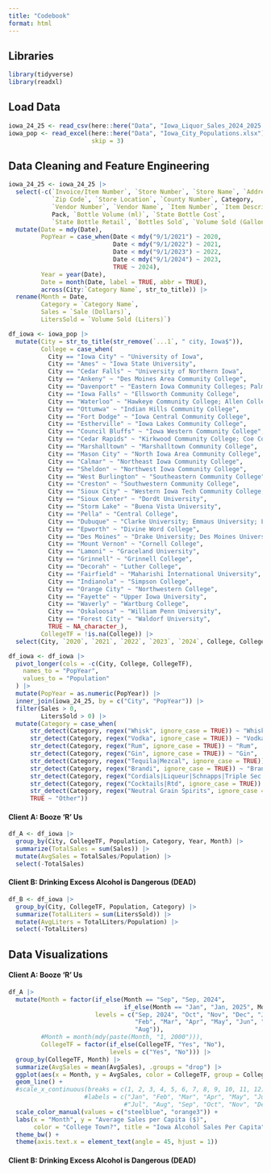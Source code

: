 ```yaml
---
title: "Codebook"
format: html
---
```


## Libraries

```r
library(tidyverse)
library(readxl)
```

## Load Data

```r
iowa_24_25 <- read_csv(here::here("Data", "Iowa_Liquor_Sales_2024_2025.csv"))
iowa_pop <- read_excel(here::here("Data", "Iowa_City_Populations.xlsx"),
                       skip = 3)
```

## Data Cleaning and Feature Engineering

```r
iowa_24_25 <- iowa_24_25 |>
  select(-c(`Invoice/Item Number`, `Store Number`, `Store Name`, `Address`,
            `Zip Code`, `Store Location`, `County Number`, Category,
            `Vendor Number`, `Vendor Name`, `Item Number`, `Item Description`,
            Pack, `Bottle Volume (ml)`, `State Bottle Cost`,
            `State Bottle Retail`, `Bottles Sold`, `Volume Sold (Gallons)`)) |>
  mutate(Date = mdy(Date),
         PopYear = case_when(Date < mdy("9/1/2021") ~ 2020,
                             Date < mdy("9/1/2022") ~ 2021,
                             Date < mdy("9/1/2023") ~ 2022,
                             Date < mdy("9/1/2024") ~ 2023,
                             TRUE ~ 2024),
         Year = year(Date),
         Date = month(Date, label = TRUE, abbr = TRUE),
         across(City:`Category Name`, str_to_title)) |>
  rename(Month = Date,
         Category = `Category Name`,
         Sales = `Sale (Dollars)`,
         LitersSold = `Volume Sold (Liters)`)

df_iowa <- iowa_pop |>
  mutate(City = str_to_title(str_remove(`...1`, " city, Iowa$")),
         College = case_when(
           City == "Iowa City" ~ "University of Iowa",
           City == "Ames" ~ "Iowa State University",
           City == "Cedar Falls" ~ "University of Northern Iowa",
           City == "Ankeny" ~ "Des Moines Area Community College",
           City == "Davenport" ~ "Eastern Iowa Community Colleges; Palmer College of Chiropractic; St. Ambrose University",
           City == "Iowa Falls" ~ "Ellsworth Community College",
           City == "Waterloo" ~ "Hawkeye Community College; Allen College",
           City == "Ottumwa" ~ "Indian Hills Community College",
           City == "Fort Dodge" ~ "Iowa Central Community College",
           City == "Estherville" ~ "Iowa Lakes Community College",
           City == "Council Bluffs" ~ "Iowa Western Community College",
           City == "Cedar Rapids" ~ "Kirkwood Community College; Coe College; Mount Mercy University",
           City == "Marshalltown" ~ "Marshalltown Community College",
           City == "Mason City" ~ "North Iowa Area Community College",
           City == "Calmar" ~ "Northeast Iowa Community College",
           City == "Sheldon" ~ "Northwest Iowa Community College",
           City == "West Burlington" ~ "Southeastern Community College",
           City == "Creston" ~ "Southwestern Community College",
           City == "Sioux City" ~ "Western Iowa Tech Community College; Briar Cliff University; Morningside University; St. Luke's College",
           City == "Sioux Center" ~ "Dordt University",
           City == "Storm Lake" ~ "Buena Vista University",
           City == "Pella" ~ "Central College",
           City == "Dubuque" ~ "Clarke University; Emmaus University; Loras College; University of Dubuque; Wartburg Theological Seminary",
           City == "Epworth" ~ "Divine Word College",
           City == "Des Moines" ~ "Drake University; Des Moines University; Mercy College of Health Sciences; Grand View University",
           City == "Mount Vernon" ~ "Cornell College",
           City == "Lamoni" ~ "Graceland University",
           City == "Grinnell" ~ "Grinnell College",
           City == "Decorah" ~ "Luther College",
           City == "Fairfield" ~ "Maharishi International University",
           City == "Indianola" ~ "Simpson College",
           City == "Orange City" ~ "Northwestern College",
           City == "Fayette" ~ "Upper Iowa University",
           City == "Waverly" ~ "Wartburg College",
           City == "Oskaloosa" ~ "William Penn University",
           City == "Forest City" ~ "Waldorf University",
           TRUE ~ NA_character_),
         CollegeTF = !is.na(College)) |>
  select(City, `2020`, `2021`, `2022`, `2023`, `2024`, College, CollegeTF)

df_iowa <- df_iowa |>
  pivot_longer(cols = -c(City, College, CollegeTF),
    names_to = "PopYear",
    values_to = "Population"
  ) |>
  mutate(PopYear = as.numeric(PopYear)) |>
  inner_join(iowa_24_25, by = c("City", "PopYear")) |>
  filter(Sales > 0,
         LitersSold > 0) |>
  mutate(Category = case_when(
      str_detect(Category, regex("Whisk", ignore_case = TRUE)) ~ "Whisky",
      str_detect(Category, regex("Vodka", ignore_case = TRUE)) ~ "Vodka",
      str_detect(Category, regex("Rum", ignore_case = TRUE)) ~ "Rum",
      str_detect(Category, regex("Gin", ignore_case = TRUE)) ~ "Gin",
      str_detect(Category, regex("Tequila|Mezcal", ignore_case = TRUE)) ~ "Tequila/Mezcal",
      str_detect(Category, regex("Brandi", ignore_case = TRUE)) ~ "Brandy",
      str_detect(Category, regex("Cordials|Liqueur|Schnapps|Triple Sec|Cream Liqueur|Coffee Liqueur", ignore_case = TRUE)) ~ "Cordials & Liqueur",
      str_detect(Category, regex("Cocktails|Rtd", ignore_case = TRUE)) ~ "Ready to Drink",
      str_detect(Category, regex("Neutral Grain Spirits", ignore_case = TRUE)) ~ "Neutral Grain Spirit",
      TRUE ~ "Other"))
```

#### Client A: Booze ‘R’ Us

```r
df_A <- df_iowa |>
  group_by(City, CollegeTF, Population, Category, Year, Month) |>
  summarize(TotalSales = sum(Sales)) |>
  mutate(AvgSales = TotalSales/Population) |>
  select(-TotalSales)
```

#### Client B: Drinking Excess Alcohol is Dangerous (DEAD)

```r
df_B <- df_iowa |>
  group_by(City, CollegeTF, Population, Category) |>
  summarize(TotalLiters = sum(LitersSold)) |>
  mutate(AvgLiters = TotalLiters/Population) |>
  select(-TotalLiters)
```

## Data Visualizations

#### Client A: Booze ‘R’ Us

```r
df_A |>
  mutate(Month = factor(if_else(Month == "Sep", "Sep, 2024",
                                if_else(Month == "Jan", "Jan, 2025", Month)),
                        levels = c("Sep, 2024", "Oct", "Nov", "Dec", "Jan, 2025",
                                   "Feb", "Mar", "Apr", "May", "Jun", "Jul",
                                   "Aug")),
         #Month = month(mdy(paste(Month, "1, 2000"))),
         CollegeTF = factor(if_else(CollegeTF, "Yes", "No"),
                            levels = c("Yes", "No"))) |>
  group_by(CollegeTF, Month) |>
  summarize(AvgSales = mean(AvgSales), .groups = "drop") |>
  ggplot(aes(x = Month, y = AvgSales, color = CollegeTF, group = CollegeTF)) +
  geom_line() +
  #scale_x_continuous(breaks = c(1, 2, 3, 4, 5, 6, 7, 8, 9, 10, 11, 12),
                     #labels = c("Jan", "Feb", "Mar", "Apr", "May", "Jun",
                                #"Jul", "Aug", "Sep", "Oct", "Nov", "Dec")) +
  scale_color_manual(values = c("steelblue", "orange3")) +
  labs(x = "Month", y = "Average Sales per Capita ($)",
       color = "College Town?", title = "Iowa Alcohol Sales Per Capita") +
  theme_bw() +
  theme(axis.text.x = element_text(angle = 45, hjust = 1))
```

#### Client B: Drinking Excess Alcohol is Dangerous (DEAD)

```r

```
